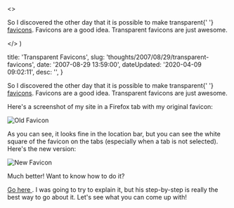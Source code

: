 

  <>
    <p>
      So I discovered the other day that it is possible to make transparent{' '}
      <a href="http&#58;//en.wikipedia.org/wiki/Favicon">favicons</a>. Favicons
      are a good idea. Transparent favicons are just awesome.
    </p>
  </>
)


  title: 'Transparent Favicons',
  slug: 'thoughts/2007/08/29/transparent-favicons',
  date: '2007-08-29 13:59:00',
  dateUpdated: '2020-04-09 09:02:11',
  desc: '',
}

<p>
  So I discovered the other day that it is possible to make transparent{' '}
  <a href="http://en.wikipedia.org/wiki/Favicon">favicons</a>. Favicons are a
  good idea. Transparent favicons are just awesome.
</p>

<p>Here's a screenshot of my site in a Firefox tab with my original favicon:</p>

<div class="post_image_container">
  <p>
    <img src="/images/favicon_old.jpg" alt="Old Favicon" />
  </p>
</div>

<p>
  As you can see, it looks fine in the location bar, but you can see the white
  square of the favicon on the tabs (especially when a tab is not selected).
  Here's the new version:
</p>

<div class="post_image_container">
  <p>
    <img src="/images/favicon_new.jpg" alt="New Favicon" />
  </p>
</div>

<p>Much better! Want to know how to do it?</p>

<p>
  <a href="http://blog.joesgoals.com/2006/10/26/quick-guide-to-making-a-transparent-favicon/">
    Go here
  </a>
  . I was going to try to explain it, but his step-by-step is really the best
  way to go about it. Let's see what you can come up with!
</p>
